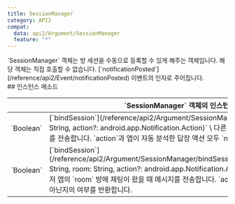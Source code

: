 ```yaml
---
title: SessionManager
category: API2
compat:
  data: api2/Argument/SessionManager
  feature: "*"
---
```


<Section>
  `SessionManager` 객체는 방 세션을 수동으로 등록할 수 있게 해주는 객체입니다. 해당 객체는 직접 호출할 수 없습니다.
  [`notificationPosted`](/reference/api2/Event/notificationPosted) 이벤트의 인자로 주어집니다.
</Section>
<Section>
  ## 인스턴스 메소드

  <Table>
    <Thead>
      <Tr>
        <Th colSpan="2">`SessionManager` 객체의 인스턴스 메소드</Th>
      </Tr>
    </Thead>
    <Tbody>
      <Tr>
        <Td><span>`Boolean`</span></Td>
        <Td>
          [`bindSession`](/reference/api2/Argument/SessionManager/bindSession(String,Action$))`(room: String, action?:
          android.app.Notification.Action)` \
          다른 메신저 앱의 `room` 방에 채팅이 왔을 때 메시지를 전송합니다. `action`과 앱이 자동 분석한 답장 액션 모두 `null`이 아닌지의 여부를 반환합니다.
        </Td>
      </Tr>
      <Tr>
        <Td><span>`Boolean`</span></Td>
        <Td>
          [`bindSession`](/reference/api2/Argument/SessionManager/bindSession(String,String,Action$))`(packageName: String, room: String,
          action?: android.app.Notification.Action)` \
          `packageName`이 패키지명인 메신저 앱의 `room` 방에 채팅이 왔을 때 메시지를 전송합니다. `action`과 앱이 자동 분석한 답장 액션 모두 `null`이 아닌지의 여부를
          반환합니다.
        </Td>
      </Tr>
    </Tbody>
  </Table>
</Section>